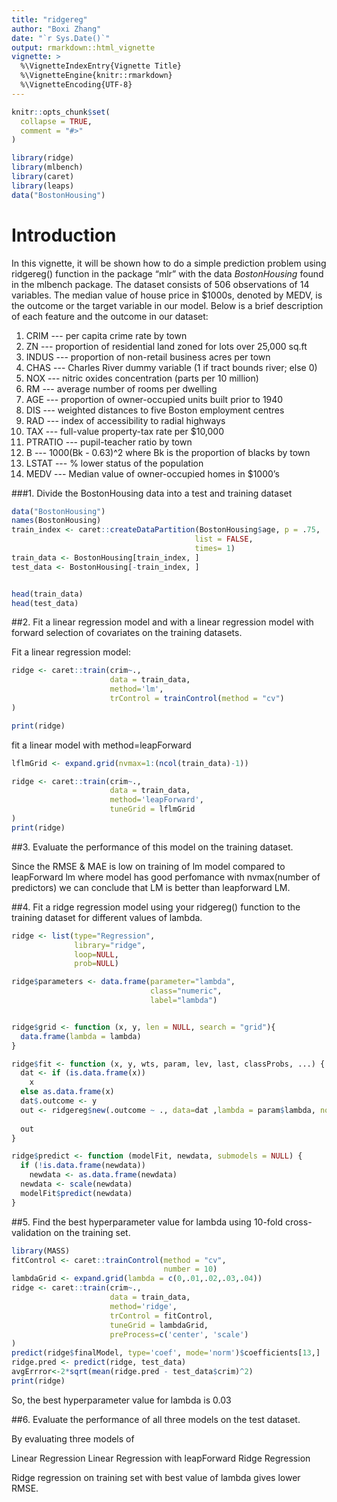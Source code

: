 ```yaml
---
title: "ridgereg"
author: "Boxi Zhang"
date: "`r Sys.Date()`"
output: rmarkdown::html_vignette
vignette: >
  %\VignetteIndexEntry{Vignette Title}
  %\VignetteEngine{knitr::rmarkdown}
  %\VignetteEncoding{UTF-8}
---
```


```r
knitr::opts_chunk$set(
  collapse = TRUE,
  comment = "#>"
)
```

```r
library(ridge)
library(mlbench)
library(caret) 
library(leaps)
data("BostonHousing")
```



# Introduction
In this vignette, it will be shown how to do a simple prediction problem using ridgereg() function in the package "mlr" with the data _BostonHousing_ found in the mlbench package. The dataset consists of 506 observations of 14 variables. The median value of house price in $1000s, denoted by MEDV, is the outcome or the target variable in our model. Below is a brief description of each feature and the outcome in our dataset:

1. CRIM \-\-\- per capita crime rate by town
2. ZN \-\-\- proportion of residential land zoned for lots over 25,000 sq.ft
3. INDUS \-\-\- proportion of non-retail business acres per town
4. CHAS \-\-\- Charles River dummy variable (1 if tract bounds river; else 0)
5. NOX \-\-\- nitric oxides concentration (parts per 10 million)
6. RM \-\-\- average number of rooms per dwelling
7. AGE \-\-\- proportion of owner-occupied units built prior to 1940
8. DIS \-\-\- weighted distances to five Boston employment centres
9. RAD \-\-\- index of accessibility to radial highways
10. TAX \-\-\- full-value property-tax rate per $10,000
11. PTRATIO \-\-\- pupil-teacher ratio by town
12. B \-\-\- 1000(Bk - 0.63)^2 where Bk is the proportion of blacks by town
13. LSTAT \-\-\- % lower status of the population
14. MEDV \-\-\- Median value of owner-occupied homes in $1000’s





###1. Divide the BostonHousing data into a test and training dataset

```r
data("BostonHousing")
names(BostonHousing)
train_index <- caret::createDataPartition(BostonHousing$age, p = .75,
                                         list = FALSE,
                                         times= 1)
train_data <- BostonHousing[train_index, ]
test_data <- BostonHousing[-train_index, ]


head(train_data)
head(test_data)
```

##2. Fit a linear regression model and with a linear regression model with forward selection of covariates on the training datasets.

Fit a linear regression model:

```r
ridge <- caret::train(crim~.,
                      data = train_data,
                      method='lm',
                      trControl = trainControl(method = "cv")
)

print(ridge)
```

fit a linear model with method=leapForward
```r
lflmGrid <- expand.grid(nvmax=1:(ncol(train_data)-1))

ridge <- caret::train(crim~.,
                      data = train_data,
                      method='leapForward',
                      tuneGrid = lflmGrid
)
print(ridge)
```

##3. Evaluate the performance of this model on the training dataset.

Since the RMSE & MAE is low on training of lm model compared to leapForward lm where model has good perfomance with nvmax(number of predictors) we can conclude that LM is better than leapforward LM.

##4. Fit a ridge regression model using your ridgereg() function to the training dataset for different values of lambda.


```r
ridge <- list(type="Regression", 
              library="ridge",
              loop=NULL,
              prob=NULL)

ridge$parameters <- data.frame(parameter="lambda",
                               class="numeric",
                               label="lambda")


ridge$grid <- function (x, y, len = NULL, search = "grid"){
  data.frame(lambda = lambda)
} 

ridge$fit <- function (x, y, wts, param, lev, last, classProbs, ...) {
  dat <- if (is.data.frame(x)) 
    x
  else as.data.frame(x)
  dat$.outcome <- y
  out <- ridgereg$new(.outcome ~ ., data=dat ,lambda = param$lambda, normalize=normalize, ...)
  
  out
}

ridge$predict <- function (modelFit, newdata, submodels = NULL) {
  if (!is.data.frame(newdata)) 
    newdata <- as.data.frame(newdata)
  newdata <- scale(newdata)
  modelFit$predict(newdata)
}
```

##5. Find the best hyperparameter value for lambda using 10-fold cross-validation on the training set.

```r
library(MASS)
fitControl <- caret::trainControl(method = "cv",
                                  number = 10)
lambdaGrid <- expand.grid(lambda = c(0,.01,.02,.03,.04))
ridge <- caret::train(crim~.,
                      data = train_data,
                      method='ridge',
                      trControl = fitControl,
                      tuneGrid = lambdaGrid,
                      preProcess=c('center', 'scale')
)
predict(ridge$finalModel, type='coef', mode='norm')$coefficients[13,]
ridge.pred <- predict(ridge, test_data)
avgErrror<-2*sqrt(mean(ridge.pred - test_data$crim)^2)
print(ridge)
```

So, the best hyperparameter value for lambda is 0.03


##6. Evaluate the performance of all three models on the test dataset.

By evaluating three models of

Linear Regression
Linear Regression with leapForward
Ridge Regression

Ridge regression on training set with best value of lambda gives lower RMSE.